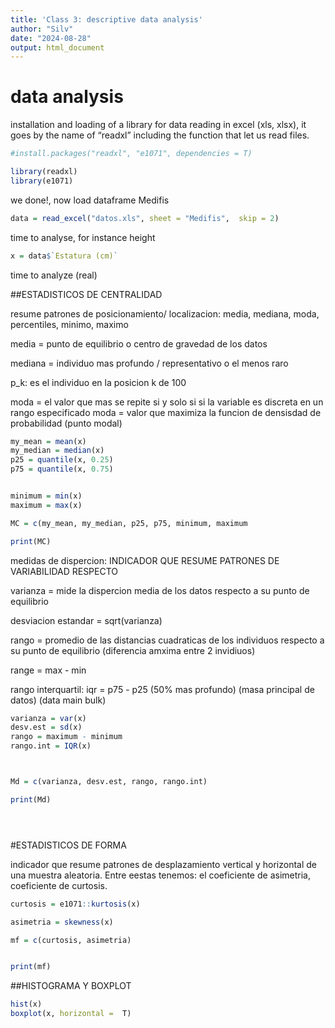 ```yaml
---
title: 'Class 3: descriptive data analysis'
author: "Silv"
date: "2024-08-28"
output: html_document
---
```


# data analysis

installation and loading of a library for data reading in excel (xls, xlsx), it goes by the name of "readxl" including the function that let us  read files.


```r

#install.packages("readxl", "e1071", dependencies = T)

library(readxl)
library(e1071)

```

we done!, now load dataframe Medifis



```r

data = read_excel("datos.xls", sheet = "Medifis",  skip = 2)

```

time to analyse, for instance height

```r

x = data$`Estatura (cm)`

```

time to analyze (real)

##ESTADISTICOS DE CENTRALIDAD

resume patrones de posicionamiento/ localizacion: media, mediana, moda, percentiles, minimo, maximo

media = punto de equilibrio o centro de gravedad de los datos

mediana = individuo mas profundo / representativo o el menos raro

p_k: es el individuo  en la posicion k de 100

moda = el valor que mas se repite si y solo si si la variable es discreta en un rango especificado
moda = valor que maximiza la funcion de densisdad de probabilidad (punto modal)



```r

my_mean = mean(x)
my_median = median(x)
p25 = quantile(x, 0.25)
p75 = quantile(x, 0.75)


minimum = min(x)
maximum = max(x)

MC = c(my_mean, my_median, p25, p75, minimum, maximum

print(MC)

```

medidas de dispercion: INDICADOR QUE RESUME PATRONES DE VARIABILIDAD RESPECTO 

varianza = mide la dispercion media de los datos respecto a su punto de equilibrio 

desviacion estandar = sqrt(varianza)

rango = promedio de las distancias cuadraticas de los individuos respecto a su punto de equilibrio  (diferencia amxima entre 2 invidiuos)

range = max - min

rango interquartil: iqr = p75 - p25 (50% mas profundo) (masa principal de datos) (data main bulk)


```r


varianza = var(x)
desv.est = sd(x)
rango = maximum - minimum
rango.int = IQR(x)



Md = c(varianza, desv.est, rango, rango.int)

print(Md)





```


#ESTADISTICOS DE FORMA

indicador que resume patrones de desplazamiento vertical y horizontal de una muestra aleatoria. Entre eestas tenemos: el coeficiente de asimetria, coeficiente de curtosis.


```r
curtosis = e1071::kurtosis(x)

asimetria = skewness(x)

mf = c(curtosis, asimetria)


print(mf)

```


##HISTOGRAMA Y BOXPLOT



```r
hist(x)
boxplot(x, horizontal =  T)
```


